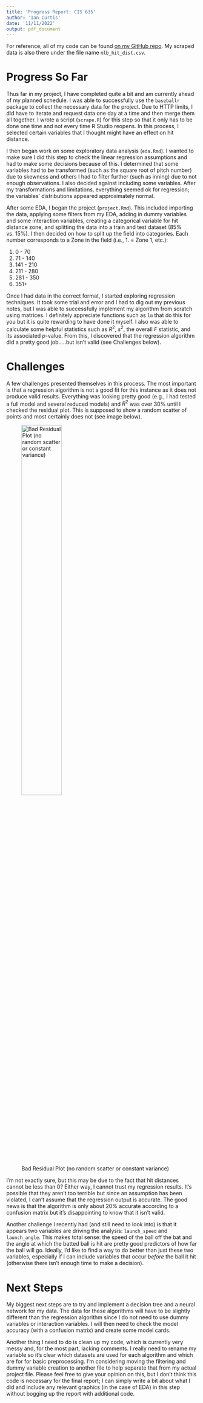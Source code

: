 ```yaml
---
title: 'Progress Report: CIS 635'
author: 'Ian Curtis'
date: '11/11/2022'
output: pdf_document
---
```


For reference, all of my code can be found [on my GitHub repo](). My scraped data is also there under the file name `mlb_hit_dist.csv`.

# Progress So Far

Thus far in my project, I have completed quite a bit and am currently ahead of my planned schedule. I was able to successfully use the `baseballr` package to collect the necessary data for the project. Due to HTTP limits, I did have to iterate and request data one day at a time and then merge them all together. I wrote a script (`scrape.R`) for this step so that it only has to be done one time and not every time R Studio reopens. In this process, I selected certain variables that I thought might have an effect on hit distance.

I then began work on some exploratory data analysis (`eda.Rmd`). I wanted to make sure I did this step to check the linear regression assumptions and had to make some decisions because of this. I determined that some variables had to be transformed (such as the square root of pitch number) due to skewness and others I had to filter further (such as inning) due to not enough observations. I also decided against including some variables. After my transformations and limitations, everything seemed ok for regression; the variables' distributions appeared approximately normal.

After some EDA, I began the project (`project.Rmd`). This included importing the data, applying some filters from my EDA, adding in dummy variables and some interaction variables, creating a categorical variable for hit distance zone, and splitting the data into a train and test dataset (85% vs. 15%). I then decided on how to split up the field into categories. Each number corresponds to a Zone in the field (i.e., 1. = Zone 1, etc.):

1. 0 - 70
2. 71 - 140
3. 141 - 210
4. 211 - 280
5. 281 - 350
6. 351+

Once I had data in the correct format, I started exploring regression techniques. It took some trial and error and I had to dig out my previous notes, but I was able to successfully implement my algorithm from scratch using matrices. I definitely appreciate functions such as `lm` that do this for you but it is quite rewarding to have done it myself. I also was able to calculate some helpful statistics such as $R^2$, $s^2$, the overall $F$ statistic, and its associated $p$-value. From this, I discovered that the regression algorithm did a pretty good job.....but isn't valid (see Challenges below).

# Challenges

A few challenges presented themselves in this process. The most important is that a regression algorithm is not a good fit for this instance as it does not produce valid results. Everything was looking pretty good (e.g., I had tested a full model and several reduced models) and $R^2$ was over 30% until I checked the residual plot. This is supposed to show a random scatter of points and most certainly does not (see image below). 

![Bad Residual Plot (no random scatter or constant variance)](resid_plot.png){width=50%}

I'm not exactly sure, but this may be due to the fact that hit distances cannot be less than 0? Either way, I cannot trust my regression results. It's possible that they aren't too terrible but since an assumption has been violated, I can't assume that the regression output is accurate. The good news is that the algorithm is only about 20% accurate according to a confusion matrix but it's disappointing to know that it isn't valid.

Another challenge I recently had (and still need to look into) is that it appears two variables are driving the analysis: `launch_speed` and `launch_angle`. This makes total sense: the speed of the ball off the bat and the angle at which the batted ball is hit are pretty good predictors of how far the ball will go. Ideally, I'd like to find a way to do better than just these two variables, especially if I can include variables that occur *before* the ball it hit (otherwise there isn't enough time to make a decision).

# Next Steps

My biggest next steps are to try and implement a decision tree and a neural network for my data. The data for these algorithms will have to be slightly different than the regression algorithm since I do not need to use dummy variables or interaction variables. I will then need to check the model accuracy (with a confusion matrix) and create some model cards.

Another thing I need to do is clean up my code, which is currently very messy and, for the most part, lacking comments. I really need to rename my variable so it's clear which datasets are used for each algorithm and which are for for basic preprocessing. I'm considering moving the filtering and dummy variable creation to another file to help separate that from my actual project file. Please feel free to give your opinion on this, but I don't think this code is necessary for the final report; I can simply write a bit about what I did and include any relevant graphics (in the case of EDA) in this step without bogging up the report with additional code.





